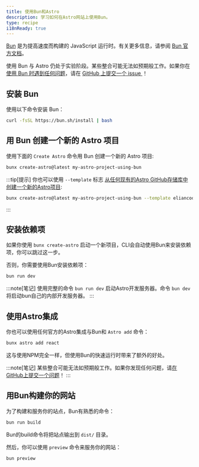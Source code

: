---
title: 使用Bun和Astro
description: 学习如何在Astro网站上使用Bun。
type: recipe
i18nReady: true
---

[Bun](https://bun.sh/) 是为提高速度而构建的 JavaScript 运行时。有关更多信息，请参阅 [Bun 官方文档](https://bun.sh/docs)。

使用 Bun 与 Astro 仍处于实验阶段。某些整合可能无法如预期般工作。如果你在 [使用 Bun 时遇到任何问题](https://github.com/oven-sh/bun/issues/new/choose)，请在 [GitHub 上提交一个 issue ](https://github.com/withastro/astro/issues/new/choose)！


## 安装 Bun

使用以下命令安装 Bun：

```bash
curl -fsSL https://bun.sh/install | bash
```

## 用 Bun 创建一个新的 Astro 项目

使用下面的 `Create Astro` 命令用 Bun 创建一个新的 Astro 项目:

```bash
bunx create-astro@latest my-astro-project-using-bun
```

:::tip[提示]
你也可以使用 `--template` 标志 [从任何现有的Astro GitHub存储库中创建一个新的Astro项目](/zh-cn/install/auto/#入门模板):

```bash
bunx create-astro@latest my-astro-project-using-bun --template eliancodes/brutal
```

:::

## 安装依赖项

如果你使用 `bunx create-astro` 启动一个新项目，CLI会自动使用Bun来安装依赖项，你可以跳过这一步。

否则，你需要使用Bun安装依赖项：

```bash
bun run dev
```

:::note[笔记]
使用完整的命令 `bun run dev` 启动Astro开发服务器。命令 `bun dev` 将启动bun自己的内部开发服务器。
:::

## 使用Astro集成

你也可以使用任何官方的Astro集成与Bun和 `Astro add` 命令：

```bash
bunx astro add react
```

这与使用NPM完全一样，但使用Bun的快速运行时带来了额外的好处。

:::note[笔记]
某些整合可能无法如预期般工作。如果你发现任何问题，请[在GitHub上提交一个问题](https://github.com/withastro/astro/issues/new/choose)！
:::

## 用Bun构建你的网站

为了构建和服务你的站点，Bun有熟悉的命令：

```bash
bun run build
```

Bun的build命令将把站点输出到 `dist/` 目录。

然后，你可以使用 `preview` 命令来服务你的网站：

```bash
bun preview
```